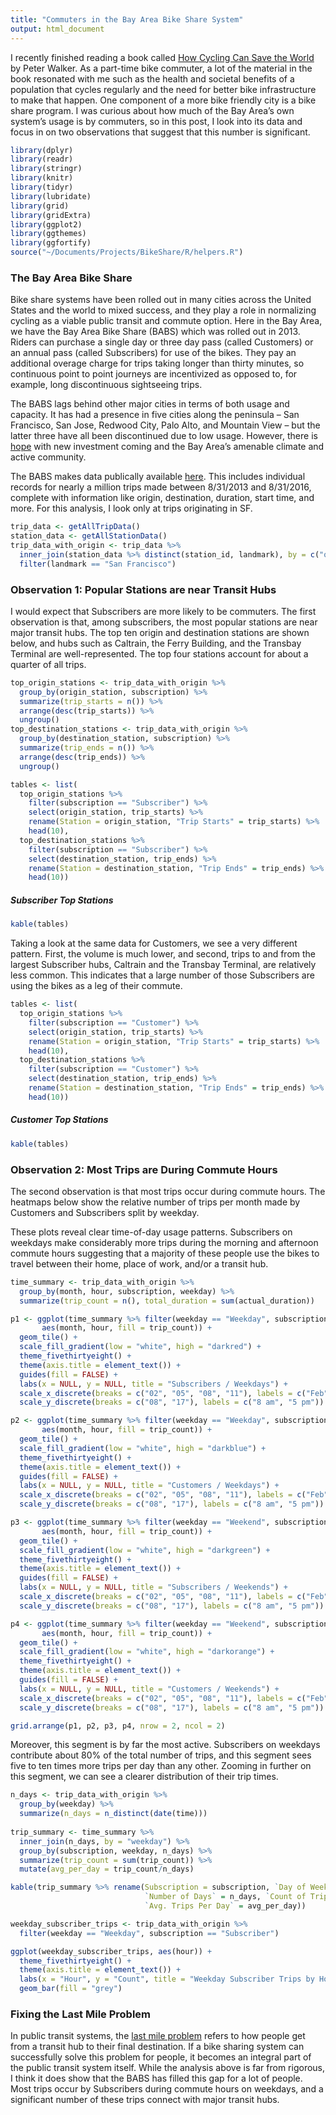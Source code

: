 ```yaml
---
title: "Commuters in the Bay Area Bike Share System"
output: html_document
---
```


I recently finished reading a book called [How Cycling Can Save the World](https://www.amazon.com/How-Cycling-Can-Save-World/dp/0143111779) by Peter Walker. As a part-time bike commuter, a lot of the material in the book resonated with me such as the health and societal benefits of a population that cycles regularly and the need for better bike infrastructure to make that happen. One component of a more bike friendly city is a bike share program. I was curious about how much of the Bay Area's own system's usage is by commuters, so in this post, I look into its data and focus in on two observations that suggest that this number is significant.

```r
library(dplyr)
library(readr)
library(stringr)
library(knitr)
library(tidyr)
library(lubridate)
library(grid)
library(gridExtra)
library(ggplot2)
library(ggthemes)
library(ggfortify)
source("~/Documents/Projects/BikeShare/R/helpers.R")
```

### The Bay Area Bike Share

Bike share systems have been rolled out in many cities across the United States and the world to mixed success, and they play a role in normalizing cycling as a viable public transit and commute option. Here in the Bay Area, we have the Bay Area Bike Share (BABS) which was rolled out in 2013. Riders can purchase a single day or three day pass (called Customers) or an annual pass (called Subscribers) for use of the bikes. They pay an additional overage charge for trips taking longer than thirty minutes, so continuous point to point journeys are incentivized as opposed to, for example, long discontinuous sightseeing trips.

The BABS lags behind other major cities in terms of both usage and capacity. It has had a presence in five cities along the peninsula -- San Francisco, San Jose, Redwood City, Palo Alto, and Mountain View -- but the latter three have all been discontinued due to low usage. However, there is [hope](http://www.sfchronicle.com/business/networth/article/SF-bike-share-program-gathering-speed-with-burst-10976162.php) with new investment coming and the Bay Area's amenable climate and active community.

The BABS makes data publically available [here](http://www.bayareabikeshare.com/open-data). This includes individual records for nearly a million trips made between 8/31/2013 and 8/31/2016, complete with information like origin, destination, duration, start time, and more. For this analysis, I look only at trips originating in SF.

```r
trip_data <- getAllTripData()
station_data <- getAllStationData()
trip_data_with_origin <- trip_data %>% 
  inner_join(station_data %>% distinct(station_id, landmark), by = c("origin_id" = "station_id")) %>%
  filter(landmark == "San Francisco")
```

### Observation 1: Popular Stations are near Transit Hubs

I would expect that Subscribers are more likely to be commuters. The first observation is that, among subscribers, the most popular stations are near major transit hubs. The top ten origin and destination stations are shown below, and hubs such as Caltrain, the Ferry Building, and the Transbay Terminal are well-represented. The top four stations account for about a quarter of all trips.

```r
top_origin_stations <- trip_data_with_origin %>%
  group_by(origin_station, subscription) %>%
  summarize(trip_starts = n()) %>%
  arrange(desc(trip_starts)) %>%
  ungroup()
top_destination_stations <- trip_data_with_origin %>%
  group_by(destination_station, subscription) %>%
  summarize(trip_ends = n()) %>%
  arrange(desc(trip_ends)) %>%
  ungroup()
```

```r
tables <- list(
  top_origin_stations %>% 
    filter(subscription == "Subscriber") %>%
    select(origin_station, trip_starts) %>%
    rename(Station = origin_station, "Trip Starts" = trip_starts) %>%
    head(10),
  top_destination_stations %>% 
    filter(subscription == "Subscriber") %>%
    select(destination_station, trip_ends) %>%
    rename(Station = destination_station, "Trip Ends" = trip_ends) %>%
    head(10))
```

##### Subscriber Top Stations
```r
kable(tables)
```

Taking a look at the same data for Customers, we see a very different pattern. First, the volume is much lower, and second, trips to and from the largest Subscriber hubs, Caltrain and the Transbay Terminal, are relatively less common. This indicates that a large number of those Subscribers are using the bikes as a leg of their commute.

```r
tables <- list(
  top_origin_stations %>% 
    filter(subscription == "Customer") %>%
    select(origin_station, trip_starts) %>%
    rename(Station = origin_station, "Trip Starts" = trip_starts) %>%
    head(10),
  top_destination_stations %>% 
    filter(subscription == "Customer") %>%
    select(destination_station, trip_ends) %>%
    rename(Station = destination_station, "Trip Ends" = trip_ends) %>%
    head(10))
```

##### Customer Top Stations
```r
kable(tables)
```

### Observation 2: Most Trips are During Commute Hours

The second observation is that most trips occur during commute hours. The heatmaps below show the relative number of trips per month made by Customers and Subscribers split by weekday.

These plots reveal clear time-of-day usage patterns. Subscribers on weekdays make considerably more trips during the morning and afternoon commute hours suggesting that a majority of these people use the bikes to travel between their home, place of work, and/or a transit hub.

```r
time_summary <- trip_data_with_origin %>%
  group_by(month, hour, subscription, weekday) %>%
  summarize(trip_count = n(), total_duration = sum(actual_duration))
```

```r
p1 <- ggplot(time_summary %>% filter(weekday == "Weekday", subscription == "Subscriber"), 
       aes(month, hour, fill = trip_count)) +
  geom_tile() + 
  scale_fill_gradient(low = "white", high = "darkred") +
  theme_fivethirtyeight() +
  theme(axis.title = element_text()) +
  guides(fill = FALSE) +
  labs(x = NULL, y = NULL, title = "Subscribers / Weekdays") +
  scale_x_discrete(breaks = c("02", "05", "08", "11"), labels = c("Feb", "May", "Aug", "Nov")) +
  scale_y_discrete(breaks = c("08", "17"), labels = c("8 am", "5 pm"))
```

```r
p2 <- ggplot(time_summary %>% filter(weekday == "Weekday", subscription == "Customer"), 
       aes(month, hour, fill = trip_count)) +
  geom_tile() + 
  scale_fill_gradient(low = "white", high = "darkblue") +
  theme_fivethirtyeight() +
  theme(axis.title = element_text()) +
  guides(fill = FALSE) +
  labs(x = NULL, y = NULL, title = "Customers / Weekdays") +
  scale_x_discrete(breaks = c("02", "05", "08", "11"), labels = c("Feb", "May", "Aug", "Nov")) +
  scale_y_discrete(breaks = c("08", "17"), labels = c("8 am", "5 pm"))
```

```r
p3 <- ggplot(time_summary %>% filter(weekday == "Weekend", subscription == "Subscriber"), 
       aes(month, hour, fill = trip_count)) +
  geom_tile() + 
  scale_fill_gradient(low = "white", high = "darkgreen") +
  theme_fivethirtyeight() +
  theme(axis.title = element_text()) +
  guides(fill = FALSE) +
  labs(x = NULL, y = NULL, title = "Subscribers / Weekends") +
  scale_x_discrete(breaks = c("02", "05", "08", "11"), labels = c("Feb", "May", "Aug", "Nov")) +
  scale_y_discrete(breaks = c("08", "17"), labels = c("8 am", "5 pm"))
```

```r
p4 <- ggplot(time_summary %>% filter(weekday == "Weekend", subscription == "Customer"), 
       aes(month, hour, fill = trip_count)) +
  geom_tile() + 
  scale_fill_gradient(low = "white", high = "darkorange") +
  theme_fivethirtyeight() +
  theme(axis.title = element_text()) +
  guides(fill = FALSE) +
  labs(x = NULL, y = NULL, title = "Customers / Weekends") +
  scale_x_discrete(breaks = c("02", "05", "08", "11"), labels = c("Feb", "May", "Aug", "Nov")) +
  scale_y_discrete(breaks = c("08", "17"), labels = c("8 am", "5 pm"))
```

```r
grid.arrange(p1, p2, p3, p4, nrow = 2, ncol = 2)
```

Moreover, this segment is by far the most active. Subscribers on weekdays contribute about 80% of the total number of trips, and this segment sees five to ten times more trips per day than any other. Zooming in further on this segment, we can see a clearer distribution of their trip times. 

```r
n_days <- trip_data_with_origin %>%
  group_by(weekday) %>%
  summarize(n_days = n_distinct(date(time)))
  
trip_summary <- time_summary %>%
  inner_join(n_days, by = "weekday") %>%
  group_by(subscription, weekday, n_days) %>%
  summarize(trip_count = sum(trip_count)) %>%
  mutate(avg_per_day = trip_count/n_days)

kable(trip_summary %>% rename(Subscription = subscription, `Day of Week` = weekday,
                              `Number of Days` = n_days, `Count of Trips` = trip_count,
                              `Avg. Trips Per Day` = avg_per_day))
```

```r
weekday_subscriber_trips <- trip_data_with_origin %>% 
  filter(weekday == "Weekday", subscription == "Subscriber")
```

```r
ggplot(weekday_subscriber_trips, aes(hour)) +
  theme_fivethirtyeight() +
  theme(axis.title = element_text()) +
  labs(x = "Hour", y = "Count", title = "Weekday Subscriber Trips by Hour") +
  geom_bar(fill = "grey")
```

### Fixing the Last Mile Problem

In public transit systems, the [last mile problem](https://en.wikipedia.org/wiki/Last_mile_(transportation)) refers to how people get from a transit hub to their final destination. If a bike sharing system can successfully solve this problem for people, it becomes an integral part of the public transit system itself. While the analysis above is far from rigorous, I think it does show that the BABS has filled this gap for a lot of people. Most trips occur by Subscribers during commute hours on weekdays, and a significant number of these trips connect with major transit hubs.